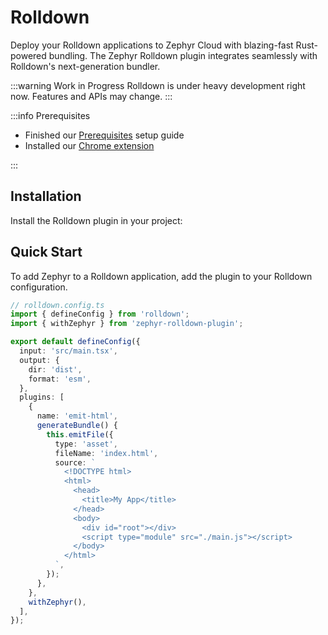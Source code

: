 
# Rolldown

Deploy your Rolldown applications to Zephyr Cloud with blazing-fast Rust-powered bundling. The Zephyr Rolldown plugin integrates seamlessly with Rolldown's next-generation bundler.

:::warning Work in Progress
Rolldown is under heavy development right now. Features and APIs may change.
:::

:::info Prerequisites

- Finished our [Prerequisites](/getting-started/installation) setup guide
- Installed our [Chrome extension](https://chromewebstore.google.com/detail/zephyr-mission-control/liflhldchhinbaeplljlplhnbkdidedn)

:::

<CodemodDisclaimer />

## Installation

Install the Rolldown plugin in your project:

<PackageManagerTabs command="add --dev zephyr-rolldown-plugin" />

## Quick Start

To add Zephyr to a Rolldown application, add the plugin to your Rolldown configuration.

```typescript
// rolldown.config.ts
import { defineConfig } from 'rolldown';
import { withZephyr } from 'zephyr-rolldown-plugin';

export default defineConfig({
  input: 'src/main.tsx',
  output: {
    dir: 'dist',
    format: 'esm',
  },
  plugins: [
    {
      name: 'emit-html',
      generateBundle() {
        this.emitFile({
          type: 'asset',
          fileName: 'index.html',
          source: `
            <!DOCTYPE html>
            <html>
              <head>
                <title>My App</title>
              </head>
              <body>
                <div id="root"></div>
                <script type="module" src="./main.js"></script>
              </body>
            </html>
          `,
        });
      },
    },
    withZephyr(),
  ],
});
```
